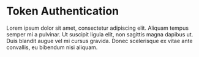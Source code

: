 # Token Authentication

Lorem ipsum dolor sit amet, consectetur adipiscing elit. Aliquam tempus semper mi a pulvinar. Ut suscipit ligula elit, non sagittis magna dapibus ut. Duis blandit augue vel mi cursus gravida. Donec scelerisque ex vitae ante convallis, eu bibendum nisi aliquam.
